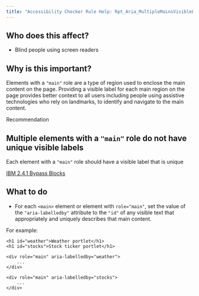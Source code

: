 ```yaml
---
title: "Accessibility Checker Rule Help: Rpt_Aria_MultipleMainsVisibleLabel_Implicit"
---
```


<div className="toolHelp">
<Row>
<Column colLg={5} colMd={3} colSm={4} className="toolLeft">

## Who does this affect?

* Blind people using screen readers

## Why is this important?

Elements with a `"main"` role are a type of region used to enclose the main content on the page. Providing a visible label for each main region on the page provides better context to all users including people using assistive technologies who rely on landmarks, to identify and navigate to the main content.

</Column>
<Column colLg={11} colMd={5} colSm={4} className="toolMain">

<div id="locLevel" className="level-violation">Recommendation</div>

## Multiple elements with a `"main"` role do not have unique visible labels
Each element with a `"main"` role should have a visible label that is unique

[IBM 2.4.1 Bypass Blocks](http://www.ibm.com/able/guidelines/ci162/bypass_blocks.html)

<div id="locSnippet"></div>

## What to do

 * For each `<main>` element or element with `role="main"`, set the value of the `"aria-labelledby"` attribute to the `"id"` of any visible text that appropriately and uniquely describes that main content.

For example:
```
<h1 id="weather">Weather portlet</h1>
<h1 id="stocks">Stock ticker portlet</h1>

<div role="main" aria-labelledby="weather">
    ...
</div>

<div role="main" aria-labelledby="stocks">
    ...
</div>
```


</Column>
</Row>
</div>
